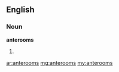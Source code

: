 ==English==

===Noun===
'''anterooms'''

# {{plural of|[[anteroom]]}}

[[ar:anterooms]]
[[mg:anterooms]]
[[my:anterooms]]